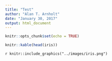 ```yaml
---
title: "Test"
author: "Alan T. Arnholt"
date: "January 30, 2017"
output: html_document
---
```


```r
knitr::opts_chunk$set(echo = TRUE)
```

```r
knitr::kable(head(iris))
```

`r knitr::include_graphics("../images/iris.png")`

